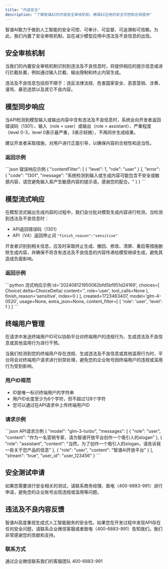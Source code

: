 ```yaml
---
title: "内容安全"
description: "了解智谱AI的内容安全审核机制，确保AI应用的安全可控和合规使用"
---
```


<Info>
智谱AI致力于做到人工智能的安全可控、可审计、可监督、可追溯和可信赖。为此，我们内置了安全审核机制，旨在减少模型应用中违法及不良信息的出现。
</Info>

## 安全审核机制

当我们的内置安全审核机制识别到违法及不良信息时，将提供相应的提示信息或进行拦截处置，例如通过输入拦截、输出限制和终止内容生成。

<Warning>
违法及不良信息包括但不限于：违反法律法规、危害国家安全、恶意营销、涉黄、谩骂、暴恐违禁以及其它不良内容。
</Warning>

## 模型同步响应

当API检测到模型输入或输出内容中含有违法及不良信息时，系统会向开发者返回错误码（1301）、输入（role = user）或输出（role = assistant）、严重程度（level 0-3，level 0表示最严重，3表示轻微），不再同步生成结果。

<Note>
建议开发者采取措施，对用户进行正面引导，以确保内容的合规性和适当性。
</Note>

### 返回示例

<CodeGroup>
```json 错误响应示例
{
  "contentFilter": [
    {
      "level": 1,
      "role": "user"
    }
  ],
  "error": {
    "code": "1301",
    "message": "系统检测到输入或生成内容可能包含不安全或敏感内容，请您避免输入易产生敏感内容的提示语，感谢您的配合。"
  }
}
```
</CodeGroup>

## 模型流式响应

在模型流式输出生成内容的过程中，我们会分批对模型生成内容进行检测，当检测到违法及不良信息时：

- API返回错误码（1301）
- API（V4）返回停止词 `"finish_reason":"sensitive"`

<Warning>
开发者识别到相关信息，应及时采取终止生成、撤回、修改、清屏、重启等措施删除生成内容，并确保不将含有违法及不良信息的内容传递给模型继续生成，避免其造成负面影响。
</Warning>

### 返回示例

<CodeGroup>
```python 流式响应示例
id='202408121950062bfd5bf951d24169', 
choices=[
  Choice(
    delta=ChoiceDelta(
      content='', 
      role='user', 
      tool_calls=None
    ), 
    finish_reason='sensitive', 
    index=0
  )
], 
created=1723463407, 
model='glm-4-0520', 
usage=None, 
extra_json=None, 
content_filter=[
  {
    'role': 'user', 
    'level': 1
  }
]
```
</CodeGroup>

## 终端用户管理

<Tip>
在请求中发送终端用户ID可以协助平台对终端用户的违规行为、生成违法及不良信息或其他滥用行为进行干预。
</Tip>

当我们检测到您的终端用户存在违规、生成违法及不良信息或其他滥用行为时，平台将会对终端用户请求进行封禁处理，避免您的企业账号因终端用户的违规或滥用行为受到影响。

### 用户ID规范

- ID是唯一标识终端用户的字符串
- 用户ID长度至少为6个字符，但不超过128个字符
- 您可以通过在API请求中上传终端用户ID

### 请求示例

<CodeGroup>
```json API请求示例
{
  "model": "glm-3-turbo",
  "messages": [
    {
      "role": "user", 
      "content": "作为一名营销专家，请为智谱开放平台创作一个吸引人的slogan"
    },
    {
      "role": "assistant", 
      "content": "当然，为了创作一个吸引人的slogan，请告诉我一些关于您产品的信息"
    },
    {
      "role": "user", 
      "content": "智谱AI开放平台"
    }
  ],
  "stream": "true",
  "user_id": "user_123456"
}
```
</CodeGroup>

## 安全测试申请

<Warning>
如果您需要进行安全相关的测试，请联系商务经理、致电（400-6883-991）进行申请，避免您的企业账号出现违规或滥用等问题。
</Warning>

## 违法及不良内容反馈

<Info>
智谱AI高度重视生成式人工智能服务的安全性。如果您在开发过程中发现API存在任何安全问题，请联系企业微信客服或者致电（400-6883-991）告知我们。我们非常感谢您的贡献和支持。
</Info>

### 联系方式

<CardGroup cols={2}>
  <Card title="企业微信客服" icon="wechat">
    通过企业微信联系我们的客服团队
  </Card>
  <Card title="客服热线" icon="phone">
    400-6883-991
  </Card>
</CardGroup>
